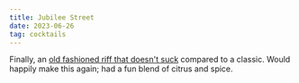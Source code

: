 ```yaml
---
title: Jubilee Street
date: 2023-06-26
tag: cocktails
---
```


Finally, an [old fashioned riff that doesn't suck](https://cocktailvirgin.blogspot.com/2023/06/jubilee-street.html) compared to a classic. Would happily make this again; had a fun blend of citrus and spice.

